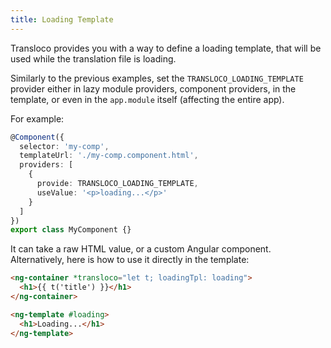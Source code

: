 ```yaml
---
title: Loading Template
---
```


Transloco provides you with a way to define a loading template, that will be used while the translation file is loading.

Similarly to the previous examples, set the `TRANSLOCO_LOADING_TEMPLATE` provider either in lazy module providers, component providers, in the template, or even in the `app.module` itself (affecting the entire app).

For example:


```ts {6,7} title="my-comp.component.ts"
@Component({
  selector: 'my-comp',
  templateUrl: './my-comp.component.html',
  providers: [
    {
      provide: TRANSLOCO_LOADING_TEMPLATE,
      useValue: '<p>loading...</p>'
    }
  ]
})
export class MyComponent {}
```

It can take a raw HTML value, or a custom Angular component. Alternatively, here is how to use it directly in the template:

```html {1} title="my-comp.component.html"
<ng-container *transloco="let t; loadingTpl: loading">
  <h1>{{ t('title') }}</h1>
</ng-container>

<ng-template #loading>
  <h1>Loading...</h1>
</ng-template>
```

